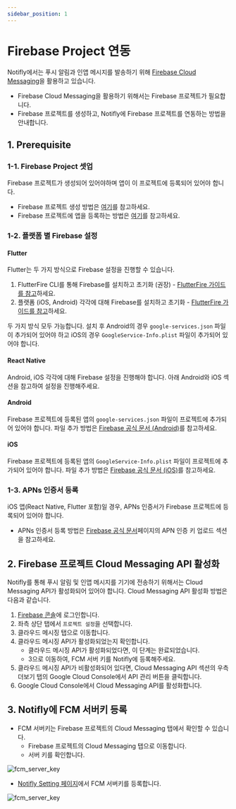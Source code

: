 ```yaml
---
sidebar_position: 1
---
```


# Firebase Project 연동

Notifly에서는 푸시 알림과 인앱 메시지를 발송하기 위해 [Firebase Cloud Messaging](https://firebase.google.com/docs/cloud-messaging)을 활용하고 있습니다.

- Firebase Cloud Messaging을 활용하기 위해서는 Firebase 프로젝트가 필요합니다.
- Firebase 프로젝트를 생성하고, Notifly에 Firebase 프로젝트를 연동하는 방법을 안내합니다.

## 1. Prerequisite

### 1-1. Firebase Project 셋업

Firebase 프로젝트가 생성되어 있어야하며 앱이 이 프로젝트에 등록되어 있어야 합니다.

- Firebase 프로젝트 생성 방법은 [여기](https://firebase.google.com/docs/projects/learn-more?hl=ko)를 참고하세요.
- Firebase 프로젝트에 앱을 등록하는 방법은 [여기](https://firebase.google.com/docs/projects/learn-more?hl=ko#add-app)를 참고하세요.

### 1-2. 플랫폼 별 Firebase 설정

#### Flutter

Flutter는 두 가지 방식으로 Firebase 설정을 진행할 수 있습니다.

1. FlutterFire CLI를 통해 Firebase를 설치하고 초기화 (권장) - [FlutterFire 가이드를 참고](https://firebase.flutter.dev/docs/overview#installation)하세요.
2. 플랫폼 (iOS, Android) 각각에 대해 Firebase를 설치하고 초기화 - [FlutterFire 가이드를 참고](https://firebase.flutter.dev/docs/manual-installation/)하세요.

두 가지 방식 모두 가능합니다. 설치 후 Android의 경우 `google-services.json` 파일이 추가되어 있어야 하고 iOS의 경우 `GoogleService-Info.plist` 파일이 추가되어 있어야 합니다.

#### React Native

Android, iOS 각각에 대해 Firebase 설정을 진행해야 합니다. 아래 Android와 iOS 섹션을 참고하여 설정을 진행해주세요.

#### Android

Firebase 프로젝트에 등록된 앱의 `google-services.json` 파일이 프로젝트에 추가되어 있어야 합니다. 파일 추가 방법은 [Firebase 공식 문서 (Android)](https://firebase.google.com/docs/android/setup?hl=ko#add-config-file)를 참고하세요.

#### iOS

Firebase 프로젝트에 등록된 앱의 `GoogleService-Info.plist` 파일이 프로젝트에 추가되어 있어야 합니다. 파일 추가 방법은 [Firebase 공식 문서 (iOS)](https://firebase.google.com/docs/ios/setup?hl=ko#add-config-file)를 참고하세요.

### 1-3. APNs 인증서 등록

iOS 앱(React Native, Flutter 포함)일 경우, APNs 인증서가 Firebase 프로젝트에 등록되어 있어야 합니다.

- APNs 인증서 등록 방법은 [Firebase 공식 문서](https://firebase.google.com/docs/cloud-messaging/ios/client?hl=ko#upload_your_apns_authentication_key)페이지의 APN 인증 키 업로드 섹션을 참고하세요.

## 2. Firebase 프로젝트 Cloud Messaging API 활성화

Notifly를 통해 푸시 알림 및 인앱 메시지를 기기에 전송하기 위해서는 Cloud Messaging API가 활성화되어 있어야 합니다.
Cloud Messaging API 활성화 방법은 다음과 같습니다.

1. [Firebase 콘솔](https://console.firebase.google.com/)에 로그인합니다.
2. 좌측 상단 탭에서 `프로젝트 설정`을 선택합니다.
3. 클라우드 메시징 탭으로 이동합니다.
4. 클라우드 메시징 API가 활성화되었는지 확인합니다.
   - 클라우드 메시징 API가 활성화되었다면, 이 단계는 완료되었습니다.
   - 3으로 이동하여, FCM 서버 키를 Notifly에 등록해주세요.
5. 클라우드 메시징 API가 비활성화되어 있다면, Cloud Messaging API 섹션의 우측 더보기 탭의 Google Cloud Console에서 API 관리 버튼을 클릭합니다.
6. Google Cloud Console에서 Cloud Messaging API를 활성화합니다.

## 3. Notifly에 FCM 서버키 등록

- FCM 서버키는 Firebase 프로젝트의 Cloud Messaging 탭에서 확인할 수 있습니다.
  - Firebase 프로젝트의 Cloud Messaging 탭으로 이동합니다.
  - 서버 키를 확인합니다.

![fcm_server_key](./image/firebase_fcm_server_key.png)

- [Notifly Setting 페이지](https://notifly.tech/ko/console/settings)에서 FCM 서버키를 등록합니다.

![fcm_server_key](./image/notifly_setting_page_fcm_server_key.png)
